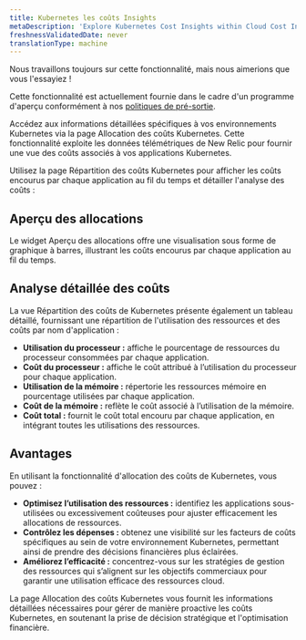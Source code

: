 ```yaml
---
title: Kubernetes les coûts Insights
metaDescription: 'Explore Kubernetes Cost Insights within Cloud Cost Intelligence to manage and optimize your Kubernetes expenses. Analyze application-level costs through detailed visualizations and tables, focusing on CPU and memory usage. Empower your team with strategies to optimize resource allocation, control costs, and enhance efficiency for effective financial management.'
freshnessValidatedDate: never
translationType: machine
---
```


<Callout title="Aperçu">
  Nous travaillons toujours sur cette fonctionnalité, mais nous aimerions que vous l&apos;essayiez !

  Cette fonctionnalité est actuellement fournie dans le cadre d&apos;un programme d&apos;aperçu conformément à nos [politiques de pré-sortie](/docs/licenses/license-information/referenced-policies/new-relic-pre-release-policy).
</Callout>

Accédez aux informations détaillées spécifiques à vos environnements Kubernetes via la page Allocation des coûts Kubernetes. Cette fonctionnalité exploite les données télémétriques de New Relic pour fournir une vue des coûts associés à vos applications Kubernetes.

Utilisez la page Répartition des coûts Kubernetes pour afficher les coûts encourus par chaque application au fil du temps et détailler l&apos;analyse des coûts :

## Aperçu des allocations

Le widget Aperçu des allocations offre une visualisation sous forme de graphique à barres, illustrant les coûts encourus par chaque application au fil du temps.

## Analyse détaillée des coûts

La vue Répartition des coûts de Kubernetes présente également un tableau détaillé, fournissant une répartition de l&apos;utilisation des ressources et des coûts par nom d&apos;application :

* **Utilisation du processeur :** affiche le pourcentage de ressources du processeur consommées par chaque application.
* **Coût du processeur :** affiche le coût attribué à l’utilisation du processeur pour chaque application.
* **Utilisation de la mémoire :** répertorie les ressources mémoire en pourcentage utilisées par chaque application.
* **Coût de la mémoire :** reflète le coût associé à l’utilisation de la mémoire.
* **Coût total :** fournit le coût total encouru par chaque application, en intégrant toutes les utilisations des ressources.

## Avantages

En utilisant la fonctionnalité d&apos;allocation des coûts de Kubernetes, vous pouvez :

* **Optimisez l’utilisation des ressources :** identifiez les applications sous-utilisées ou excessivement coûteuses pour ajuster efficacement les allocations de ressources.
* **Contrôlez les dépenses :** obtenez une visibilité sur les facteurs de coûts spécifiques au sein de votre environnement Kubernetes, permettant ainsi de prendre des décisions financières plus éclairées.
* **Améliorez l’efficacité :** concentrez-vous sur les stratégies de gestion des ressources qui s’alignent sur les objectifs commerciaux pour garantir une utilisation efficace des ressources cloud.

La page Allocation des coûts Kubernetes vous fournit les informations détaillées nécessaires pour gérer de manière proactive les coûts Kubernetes, en soutenant la prise de décision stratégique et l&apos;optimisation financière.